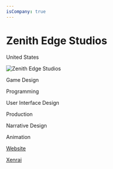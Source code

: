 ```yaml
---
isCompany: true
---
```


# Zenith Edge Studios

<Location>

United States

</Location>

![Zenith Edge Studios](./directory_images/Zenith_Edge_Studios.jpg)

<Skills>

Game Design

Programming

User Interface Design

Production

Narrative Design

Animation

</Skills>

<Business>

[Website](https://www.zenithedgestudios.com/)

</Business>

<Games>

[Xenrai](https://www.Xenrai.com/)

</Games>

